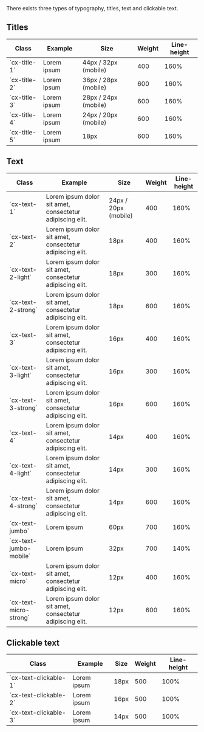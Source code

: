 
<Meta title="Basics/Typography" />

<Title>Typography</Title>
<Subtitle>
	There exists three types of typography, titles, text and clickable text.
</Subtitle>

## Titles

<table>
  <thead>
    <tr>
      <th>Class</th>
      <th>Example</th>
      <th>Size</th>
      <th>Weight</th>
      <th>Line-height</th>
    </tr>
  </thead>

  <tbody>
    <tr>
      <td>`cx-title-1`</td>
      <td className='cx-title-1'>Lorem ipsum</td>
      <td>44px / 32px (mobile)</td>
      <td>400</td>
      <td>160%</td>
    </tr>
    <tr>
      <td>`cx-title-2`</td>
      <td className='cx-title-2'>Lorem ipsum</td>
      <td>36px / 28px (mobile)</td>
      <td>600</td>
      <td>160%</td>
    </tr>
    <tr>
      <td>`cx-title-3`</td>
      <td className='cx-title-3'>Lorem ipsum</td>
      <td>28px / 24px (mobile)</td>
      <td>600</td>
      <td>160%</td>
    </tr>
    <tr>
      <td>`cx-title-4`</td>
      <td className='cx-title-4'>Lorem ipsum</td>
      <td>24px / 20px (mobile)</td>
      <td>600</td>
      <td>160%</td>
    </tr>
    <tr>
      <td>`cx-title-5`</td>
      <td className='cx-title-5'>Lorem ipsum</td>
      <td>18px</td>
      <td>600</td>
      <td>160%</td>
    </tr>
  </tbody>
</table>

## Text

<table>
  <thead>
    <tr>
      <th>Class</th>
      <th>Example</th>
      <th>Size</th>
      <th>Weight</th>
      <th>Line-height</th>
    </tr>
  </thead>

  <tbody>
    <tr>
      <td>`cx-text-1`</td>
      <td className='cx-text-1'>Lorem ipsum dolor sit amet, consectetur adipiscing elit.</td>
      <td>24px / 20px (mobile)</td>
      <td>400</td>
      <td>160%</td>
    </tr>
    <tr>
      <td>`cx-text-2`</td>
      <td className='cx-text-2'>Lorem ipsum dolor sit amet, consectetur adipiscing elit.</td>
      <td>18px</td>
      <td>400</td>
      <td>160%</td>
    </tr>
    <tr>
      <td>`cx-text-2-light`</td>
      <td className='cx-text-2-light'>Lorem ipsum dolor sit amet, consectetur adipiscing elit.</td>
      <td>18px</td>
      <td>300</td>
      <td>160%</td>
    </tr>
    <tr>
      <td>`cx-text-2-strong`</td>
      <td className='cx-text-2-strong'>Lorem ipsum dolor sit amet, consectetur adipiscing elit.</td>
      <td>18px</td>
      <td>600</td>
      <td>160%</td>
    </tr>
    <tr>
      <td>`cx-text-3`</td>
      <td className='cx-text-3'>Lorem ipsum dolor sit amet, consectetur adipiscing elit.</td>
      <td>16px</td>
      <td>400</td>
      <td>160%</td>
    </tr>
    <tr>
      <td>`cx-text-3-light`</td>
      <td className='cx-text-3-light'>Lorem ipsum dolor sit amet, consectetur adipiscing elit.</td>
      <td>16px</td>
      <td>300</td>
      <td>160%</td>
    </tr>
    <tr>
      <td>`cx-text-3-strong`</td>
      <td className='cx-text-3-strong'>Lorem ipsum dolor sit amet, consectetur adipiscing elit.</td>
      <td>16px</td>
      <td>600</td>
      <td>160%</td>
    </tr>
    <tr>
      <td>`cx-text-4`</td>
      <td className='cx-text-4'>Lorem ipsum dolor sit amet, consectetur adipiscing elit.</td>
      <td>14px</td>
      <td>400</td>
      <td>160%</td>
    </tr>
    <tr>
      <td>`cx-text-4-light`</td>
      <td className='cx-text-4-light'>Lorem ipsum dolor sit amet, consectetur adipiscing elit.</td>
      <td>14px</td>
      <td>300</td>
      <td>160%</td>
    </tr>
    <tr>
      <td>`cx-text-4-strong`</td>
      <td className='cx-text-4-strong'>Lorem ipsum dolor sit amet, consectetur adipiscing elit.</td>
      <td>14px</td>
      <td>600</td>
      <td>160%</td>
    </tr>
    <tr>
      <td>`cx-text-jumbo`</td>
      <td className='cx-text-jumbo'>Lorem ipsum</td>
      <td>60px</td>
      <td>700</td>
      <td>160%</td>
    </tr>
    <tr>
      <td>`cx-text-jumbo-mobile`</td>
      <td className='cx-text-jumbo-mobile'>Lorem ipsum</td>
      <td>32px</td>
      <td>700</td>
      <td>140%</td>
    </tr>
    <tr>
      <td>`cx-text-micro`</td>
      <td className='cx-text-micro'>Lorem ipsum dolor sit amet, consectetur adipiscing elit.</td>
      <td>12px</td>
      <td>400</td>
      <td>160%</td>
    </tr>
    <tr>
      <td>`cx-text-micro-strong`</td>
      <td className='cx-text-micro-strong'>Lorem ipsum dolor sit amet, consectetur adipiscing elit.</td>
      <td>12px</td>
      <td>600</td>
      <td>160%</td>
    </tr>

  </tbody>
</table>

## Clickable text

<table>
  <thead>
    <tr>
      <th>Class</th>
      <th>Example</th>
      <th>Size</th>
      <th>Weight</th>
      <th>Line-height</th>
    </tr>
  </thead>

  <tbody>
    <tr>
      <td>`cx-text-clickable-1`</td>
      <td className='cx-text-clickable-1'>Lorem ipsum</td>
      <td>18px</td>
      <td>500</td>
      <td>100%</td>
    </tr>
    <tr>
      <td>`cx-text-clickable-2`</td>
      <td className='cx-text-clickable-2'>Lorem ipsum</td>
      <td>16px</td>
      <td>500</td>
      <td>100%</td>
    </tr>
    <tr>
      <td>`cx-text-clickable-3`</td>
      <td className='cx-text-clickable-3'>Lorem ipsum</td>
      <td>14px</td>
      <td>500</td>
      <td>100%</td>
    </tr>
  </tbody>
</table>
